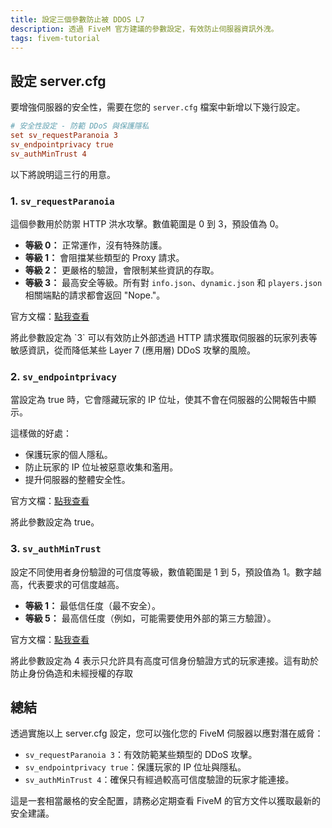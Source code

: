 ```yaml
---
title: 設定三個參數防止被 DDOS L7
description: 透過 FiveM 官方建議的參數設定，有效防止伺服器資訊外洩。
tags: fivem-tutorial
---
```


## 設定 server.cfg

要增強伺服器的安全性，需要在您的 `server.cfg` 檔案中新增以下幾行設定。

```cfg
# 安全性設定 - 防範 DDoS 與保護隱私
set sv_requestParanoia 3
sv_endpointprivacy true
sv_authMinTrust 4
```
以下將說明這三行的用意。

### 1. `sv_requestParanoia`

這個參數用於防禦 HTTP 洪水攻擊。數值範圍是 0 到 3，預設值為 0。

- **等級 0：** 正常運作，沒有特殊防護。
- **等級 1：** 會阻擋某些類型的 Proxy 請求。
- **等級 2：** 更嚴格的驗證，會限制某些資訊的存取。
- **等級 3：** 最高安全等級。所有對 `info.json`、`dynamic.json` 和 `players.json` 相關端點的請求都會返回 "Nope."。

官方文檔：[點我查看](https://docs.fivem.net/docs/server-manual/server-commands/#sv_requestparanoia-newvalue)

<Callout title="建議設定" type="warn">
  將此參數設定為 `3` 可以有效防止外部透過 HTTP
  請求獲取伺服器的玩家列表等敏感資訊，從而降低某些 Layer 7 (應用層) DDoS
  攻擊的風險。
</Callout>

### 2. `sv_endpointprivacy`
當設定為 true 時，它會隱藏玩家的 IP 位址，使其不會在伺服器的公開報告中顯示。

這樣做的好處：

* 保護玩家的個人隱私。
* 防止玩家的 IP 位址被惡意收集和濫用。
* 提升伺服器的整體安全性。

官方文檔：[點我查看](https://docs.fivem.net/docs/server-manual/server-commands/#sv_endpointprivacy-newvalue)

<Callout title="建議設定" type="warn">
  將此參數設定為 true。
</Callout>

### 3. `sv_authMinTrust`
設定不同使用者身份驗證的可信度等級，數值範圍是 1 到 5，預設值為 1。數字越高，代表要求的可信度越高。

* **等級 1：** 最低信任度（最不安全）。
* **等級 5：** 最高信任度（例如，可能需要使用外部的第三方驗證）。

官方文檔：[點我查看](https://docs.fivem.net/docs/server-manual/server-commands/#sv_authmintrust-newvalue)

<Callout title="建議設定" type="warn">
  將此參數設定為 4 表示只允許具有高度可信身份驗證方式的玩家連接。這有助於防止身份偽造和未經授權的存取
</Callout>
 
## 總結
透過實施以上 server.cfg 設定，您可以強化您的 FiveM 伺服器以應對潛在威脅：

* `sv_requestParanoia 3`：有效防範某些類型的 DDoS 攻擊。
* `sv_endpointprivacy true`：保護玩家的 IP 位址與隱私。
* `sv_authMinTrust 4`：確保只有經過較高可信度驗證的玩家才能連接。

這是一套相當嚴格的安全配置，請務必定期查看 FiveM 的官方文件以獲取最新的安全建議。
